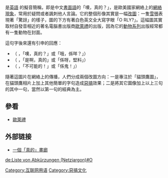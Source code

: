 '''{{lang|en|O RLY?}}''' 是[[英語|英語]] '''{{lang|en|Oh, really?}}''' 的擬音簡稱，即是中文[[書面語|書面語]]的「噢，真的？」，是歐美國家網絡上的[[網絡爆紅現象|網絡現象]]，常用於疑問或者諷刺他人言論。它的整個形像其實是一幅[[改圖|改圖]]：一隻[[雪鴞|雪鴞]]表現著「驚訝」的樣子，圖的下方有著白色英文全大寫字眼「O RLY?」。這幅圖其實取材自發音相近的著名電腦書出版商[[歐萊禮|歐萊禮]]的出版，因為它的[[歐萊禮#動物系列|動物系列]]出版經常都有一隻動物在封面。

這句字後來還有引申的回應：
*'''{{lang|en|O RLY?}}'''（'''{{lang|en|Oh, really?}}''' ，「噢，真的？」或「哦，係咩？」）
*'''{{lang|en|YA RLY}}'''（'''{{lang|en|Yes, really}}''' ，「是啊，真的」或「係呀，堅料」）
*'''{{lang|en|NO WAI!!!}}'''（'''{{lang|en|No way!!!}}''' ，「不可能的！」或「係鬼！」）

隨著這圖片在網絡上的傳播，人們分成兩個改圖方向：一是專注於「貓頭鷹圖」，在貓頭鷹相片上加上其他簡單的字句造成[[惡搞|惡搞]]效果；二是將其它圖像加上以上三句的其中一句，當然以第一句的經典為主。

== 參看 ==
* [[歐萊禮|歐萊禮]]

== 外部链接 ==
*{{en}}[http://www.hjo3.net/orly/ 一個「真的」畫廊]{{Wayback|url=http://www.hjo3.net/orly/ |date=20070218213005 }}
{{Kuso-stub}}

[[Category:互联网用语|Category:互联网用语]]
[[Category:惡搞文化|Category:惡搞文化]]

[[de:Liste_von_Abkürzungen_(Netzjargon)#O|de:Liste von Abkürzungen (Netzjargon)#O]]